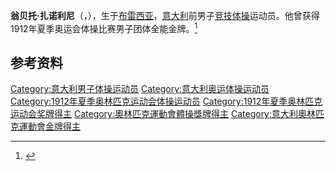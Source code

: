 {{NoteTA|G1=Sports}}
'''翁贝托·扎诺利尼'''（{{lang-it|Umberto Zanolini}}，{{bd|1887年|3月31日|1973年|2月12日}}），生于[[布雷西亚|布雷西亚]]，[[意大利|意大利]]前男子[[竞技体操|竞技体操]]运动员。他曾获得1912年夏季奥运会体操比赛男子团体全能金牌。<ref>{{Cite web|title=Umberto Zanolini|url=https://www.sports-reference.com/olympics/athletes/za/umberto-zanolini-1.html|accessdate=2021-03-21|work=Sports-Reference|archiveurl=https://web.archive.org/web/20200417100629/https://www.sports-reference.com/olympics/athletes/za/umberto-zanolini-1.html|archivedate=2020-04-17}}</ref>

== 参考资料 ==
{{reflist}}

{{奥林匹克运动会体操比赛男子团体全能冠军|1912}}

{{Authority control}}
{{DEFAULTSORT:Zanolini, Umberto}}
[[Category:意大利男子体操运动员|Category:意大利男子体操运动员]]
[[Category:意大利奥运体操运动员|Category:意大利奥运体操运动员]]
[[Category:1912年夏季奥林匹克运动会体操运动员|Category:1912年夏季奥林匹克运动会体操运动员]]
[[Category:1912年夏季奥林匹克运动会奖牌得主|Category:1912年夏季奥林匹克运动会奖牌得主]]
[[Category:奧林匹克運動會體操獎牌得主|Category:奧林匹克運動會體操獎牌得主]]
[[Category:意大利奧林匹克運動會金牌得主|Category:意大利奧林匹克運動會金牌得主]]